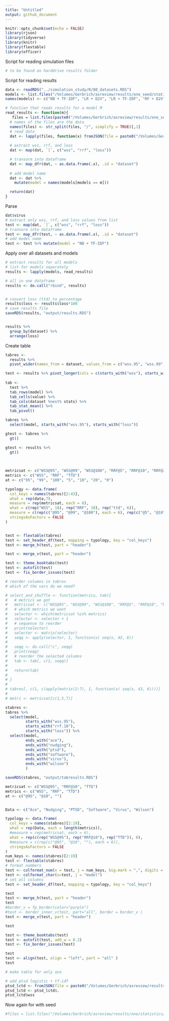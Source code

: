 ```yaml
---
title: "Untitled"
output: github_document
---
```


```r
knitr::opts_chunk$set(echo = FALSE)
library(rjson)
library(tidyverse)
library(knitr)
library(flextable)
library(officer)
```

Script for reading simulation files
```python
# to be found on harddrive results folder
```

Script for reading results 
```r
data <- readRDS("../simulation_study/R/00_datasets.RDS")
models <- list.files("/Volumes/Gerbrich/asreview/results/one_seed/statistics/")
names(models) <- c("NB + TF-IDF", "LR + D2V", "LR + TF-IDF", "RF + D2V", "RF + TF-IDF", "SVM + D2V", "SVM + TF-IDF" )

# function that reads results for a model M 
read_results <- function(m){
   files = list.files(paste0("/Volumes/Gerbrich/asreview/results/one_seed/statistics/", m), recursive = TRUE)
  # names of the files are the data
  names(files) <- str_split(files, "/", simplify = TRUE)[,1]
  # read data
  dat <- lapply(files, function(x) fromJSON(file = paste0("/Volumes/Gerbrich/asreview/results/one_seed/statistics/", m, "/", x)))
  
  # extract wss, rrf, and loss
  dat <- map(dat, `[`, c("wss", "rrf", "loss"))

  # transorm into dataframe
  dat <- map_dfr(dat, ~ as.data.frame(.x), .id = "dataset")
  
  # add model name
  dat <- dat %>% 
    mutate(model = names(models[models == m]))

  return(dat)
}
```

Parse 
```r
dat$virus
# extract only wss, rrf, and loss values from list
test <- map(dat, `[`, c("wss", "rrf", "loss"))
# transorm into dataframe
test <- map_dfr(test, ~ as.data.frame(.x), .id = "dataset")
# add model name
test <- test %>% mutate(model = "NB + TF-IDF")
```

Apply over all datasets and models 
```r
# extract results for all models
# list for models separately
results <- lapply(models, read_results)

# all in one dataframe
results <- do.call("rbind", results)


# convert loss (ttd) to percentage 
results$loss <- results$loss*100
# save results file 
saveRDS(results, "output/results.RDS")


results %>%
  group_by(dataset) %>%
  arrange(loss)
```

Create table
```r

tabres <- 
  results %>%
  pivot_wider(names_from = dataset, values_from = c("wss.95", "wss.99", "wss.100", "rrf.5", "rrf.10", "rrf.20", "loss"))


```

```r

test <- results %>% pivot_longer(cols = c(starts_with("wss"), starts_with("rrf"), "loss"), names_to = "stats", values_to = "value")
  
tab <- 
  test %>%
  tab_rows(model) %>%
  tab_cells(value) %>%
  tab_cols(dataset %nest% stats) %>%
  tab_stat_mean() %>%
  tab_pivot()

```

```r
tabres %>%
  select(model, starts_with("wss.95"), starts_with("loss"))

gtest <- tabres %>%
  gt()

gtest <- results %>%
  gt() 
  
  
```
```r

metricsat <- c("WSS@95", "WSS@99", "WSS@100", "RRF@5", "RRF@10", "RRF@20", "ATD")
metrics <- c("WSS", "RRF", "TTD")
at <- c("95", "99", "100", "5", "10", "20", "0")

typology <- data.frame(
  col_keys = names(tabres)[2:43],
  what = rep(data,7),
  measure = rep(metricsat, each = 6),
  what = c(rep("WSS", 18), rep("RRF", 18), rep("ttd", 6)),
  measure = c(rep(c("@95", "@99", "@100"), each = 6), rep(c("@5", "@10", "@20"), each = 6), rep("", 6)),
  stringsAsFactors = FALSE
)


test <- flextable(tabres)
test <- set_header_df(test, mapping = typology, key = "col_keys")
test <- merge_h(test, part = "header")

test <- merge_v(test, part = "header")

test <- theme_booktabs(test)
test <- autofit(test)
test <- fix_border_issues(test)
```

```r
# reorder columns in tabres
# which of the vars do we need? 

# select_and_shuffle <- function(metrics, tab){
#   # metrics we got 
#   metricsat <- c("WSS@95", "WSS@99", "WSS@100", "RRF@5", "RRF@10", "RRF@20", "ATD")
#   # which metrics we want 
#   selector <- which(metricsat %in% metrics)
#   selector <- selector + 1
#   # sequence to reorder 
#   print(selector)
#   selector <- matrix(selector)
#   seqq <- apply(selector, 1, function(x) seq(x, 43, 6))
#   
#   seqq <- do.call("c", seqq)
#   print(seqq)
#   # reorder the selected columns
#   tab <- tab[, c(1, seqq)]
#   
#   return(tab)
#   
# }
# 
# tabres[, c(1, c(apply(matrix(2:7), 1, function(x) seq(x, 43, 6))))]
# 
# metri <- metricsat[c(1,5,7)]
```


```r
stabres <- 
tabres %>%
  select(model,
         starts_with("wss.95"),
         starts_with("rrf.10"), 
         starts_with("loss")) %>%
  select(model,
         ends_with("ace"),
         ends_with("nudging"),
         ends_with("ptsd"),
         ends_with("software"),
         ends_with("virus"),
         ends_with("wilson")
         )

saveRDS(stabres, "output/tabresults.RDS")
```


```r

metricsat <- c("WSS@95", "RRF@10", "TTD")
metrics <- c("WSS", "RRF", "TTD")
at <- c("@95", "@10", "")


Data <- c("Ace", "Nudging", "PTSD", "Software", "Virus", "Wilson")

typology <- data.frame(
  col_keys = names(stabres)[2:19],
  what = rep(Data, each = length(metrics)),
  #measure = rep(metricsat, each = 6),
  what = rep(c(rep("WSS@95"), rep("RRF@10"), rep("TTD")), 6),
  #measure = c(rep(c("@95", "@10", ""), each = 6)),
  stringsAsFactors = FALSE
)
num_keys <- names(stabres)[2:19]
test <- flextable(stabres)
# format numbers
test <- colformat_num(x = test, j = num_keys, big.mark = ",", digits = 2, na_str = "missing")
test <- colformat_char(x=test, j = "model")
# set all columns 
test <- set_header_df(test, mapping = typology, key = "col_keys")

test
test <- merge_h(test, part = "header")
test
#border_v = fp_border(color="purple")
#test <- border_inner_v(test, part="all", border = border_v )
test <- merge_v(test, part = "header")

test

test <- theme_booktabs(test)
test <- autofit(test, add_w = 0.2)
test <- fix_border_issues(test)

test
test <- align(test, align = "left", part = "all" )
test
```

```r
# make table for only ace

# add ptsd logistic + tf-idf 
ptsd_lctd <- fromJSON(file = paste0("/Volumes/Gerbrich/asreview/results/one_seed/statistics/LCTD/ptsd/seed_lctd_ptsd_.json"))
ptsd_lctd <- ptsd_lctd$.
ptsd_lctd$wss
```

Now again for with seed 
```r
#files = list.files("/Volumes/Gerbrich/asreview/results/one/statistics/", recursive = TRUE)

```


